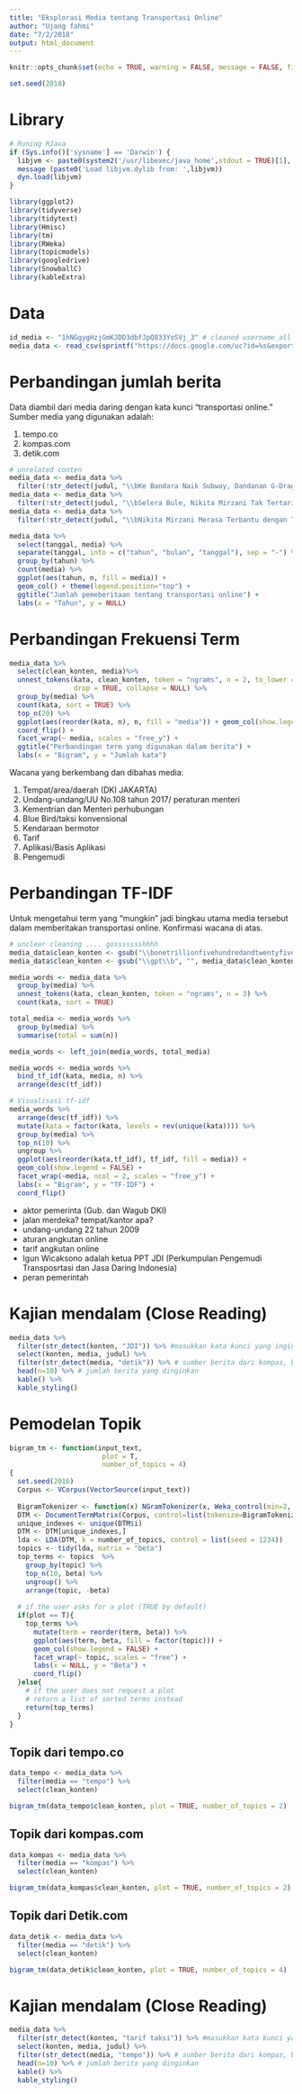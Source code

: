 ```yaml
---
title: "Eksplorasi Media tentang Transportasi Online"
author: "Ujang fahmi"
date: "7/2/2018"
output: html_document
---
```


```r
knitr::opts_chunk$set(echo = TRUE, warning = FALSE, message = FALSE, fig.pos = "h")

set.seed(2018)
```

# Library

```r
# Runing RJava
if (Sys.info()['sysname'] == 'Darwin') {
  libjvm <- paste0(system2('/usr/libexec/java_home',stdout = TRUE)[1],'/jre/lib/server/libjvm.dylib')
  message (paste0('Load libjvm.dylib from: ',libjvm))
  dyn.load(libjvm)
}

library(ggplot2)
library(tidyverse)
library(tidytext)
library(Hmisc)
library(tm)
library(RWeka)
library(topicmodels)
library(googledrive)
library(SnowballC)
library(kableExtra)
```

# Data

```r
id_media <- "1hNGgygHzjGmKJDD3dbfJpQ833YoSVj_3" # cleaned username_all 
media_data <- read_csv(sprintf("https://docs.google.com/uc?id=%s&export=download", id_media))
```

# Perbandingan jumlah berita
Data diambil dari media daring dengan kata kunci "transportasi online." Sumber media yang digunakan adalah:

1. tempo.co
2. kompas.com
3. detik.com

```r
# unrelated conten
media_data <- media_data %>%
  filter(!str_detect(judul, "\\bKe Bandara Naik Subway, Dandanan G-Dragon Mirip Teroris?\\b"))
media_data <- media_data %>%
  filter(!str_detect(judul, "\\bSelera Bule, Nikita Mirzani Tak Tertarik Pilot Tampan Mantan Pacar Kahiyang\\b"))
media_data <- media_data %>%
  filter(!str_detect(judul, "\\bNikita Mirzani Merasa Terbantu dengan Transportasi Online\\b"))

media_data %>%
  select(tanggal, media) %>% 
  separate(tanggal, into = c("tahun", "bulan", "tanggal"), sep = "-") %>%
  group_by(tahun) %>%
  count(media) %>%
  ggplot(aes(tahun, n, fill = media)) +
  geom_col() + theme(legend.position="top") +
  ggtitle("Jumlah pemeberitaan tentang transportasi online") +
  labs(x = "Tahun", y = NULL)
```

# Perbandingan Frekuensi Term
```r
media_data %>%
  select(clean_konten, media)%>%
  unnest_tokens(kata, clean_konten, token = "ngrams", n = 2, to_lower = TRUE, 
                drop = TRUE, collapse = NULL) %>%
  group_by(media) %>%
  count(kata, sort = TRUE) %>%
  top_n(20) %>%
  ggplot(aes(reorder(kata, n), n, fill = "media")) + geom_col(show.legend = FALSE) + 
  coord_flip() + 
  facet_wrap(~ media, scales = "free_y") +
  ggtitle("Perbandingan term yang digunakan dalam berita") +
  labs(x = "Bigram", y = "Jumlah kata")
```
Wacana yang berkembang dan dibahas media:

1. Tempat/area/daerah (DKI JAKARTA)
2. Undang-undang/UU No.108 tahun 2017/ peraturan menteri
3. Kementrian dan Menteri perhubungan
4. Blue Bird/taksi konvensional
5. Kendaraan bermotor
6. Tarif
7. Aplikasi/Basis Aplikasi
8. Pengemudi

# Perbandingan TF-IDF
Untuk mengetahui term yang "mungkin" jadi bingkau utama media tersebut dalam memberitakan transportasi online. Konfirmasi wacana di atas. 

```r
# unclear cleaning .... gossssssshhhh
media_data$clean_konten <- gsub("\\bonetrillionfivehundredandtwentyfivebillionsevenhundredandsixtyeightmillionninehundredandninetysixthousandfivehundredandninetyeight\\b", "", media_data$clean_konten)
media_data$clean_konten <- gsub("\\gpt\\b", "", media_data$clean_konten)

media_words <- media_data %>%
  group_by(media) %>%
  unnest_tokens(kata, clean_konten, token = "ngrams", n = 3) %>%
  count(kata, sort = TRUE)

total_media <- media_words %>% 
  group_by(media) %>% 
  summarise(total = sum(n))

media_words <- left_join(media_words, total_media)

media_words <- media_words %>%
  bind_tf_idf(kata, media, n) %>%
  arrange(desc(tf_idf))

# Visualisasi tf-idf
media_words %>%
  arrange(desc(tf_idf)) %>%
  mutate(kata = factor(kata, levels = rev(unique(kata)))) %>% 
  group_by(media) %>% 
  top_n(10) %>% 
  ungroup %>%
  ggplot(aes(reorder(kata,tf_idf), tf_idf, fill = media)) +
  geom_col(show.legend = FALSE) +
  facet_wrap(~media, ncol = 2, scales = "free_y") + 
  labs(x = "Bigram", y = "TF-IDF") +
  coord_flip()
```

- aktor pemerinta (Gub. dan Wagub DKI)
- jalan merdeka? tempat/kantor apa?
- undang-undang 22 tahun 2009
- aturan angkutan online
- tarif angkutan online
- Igun Wicaksono adalah ketua PPT JDI (Perkumpulan Pengemudi Transposrtasi dan Jasa Daring Indonesia)
- peran pemerintah


# Kajian mendalam (Close Reading)

```r
media_data %>%
  filter(str_detect(konten, "JDI")) %>% #masukkan kata kunci yang ingin di cari
  select(konten, media, judul) %>%
  filter(str_detect(media, "detik")) %>% # sumber berita dari kompas, bisa diganti "tempo" atau "detik"
  head(n=10) %>% # jumlah berita yang dinginkan    
  kable() %>%
  kable_styling()
```


# Pemodelan Topik
```r
bigram_tm <- function(input_text, 
                       plot = T, 
                       number_of_topics = 4)
{    
  set.seed(2016)
  Corpus <- VCorpus(VectorSource(input_text))
  
  BigramTokenizer <- function(x) NGramTokenizer(x, Weka_control(min=2, max=3))
  DTM <- DocumentTermMatrix(Corpus, control=list(tokenize=BigramTokenizer))
  unique_indexes <- unique(DTM$i)
  DTM <- DTM[unique_indexes,]
  lda <- LDA(DTM, k = number_of_topics, control = list(seed = 1234))
  topics <- tidy(lda, matrix = "beta")
  top_terms <- topics  %>% 
    group_by(topic) %>% 
    top_n(10, beta) %>%
    ungroup() %>%
    arrange(topic, -beta)
  
  # if the user asks for a plot (TRUE by default)
  if(plot == T){
    top_terms %>%
      mutate(term = reorder(term, beta)) %>% 
      ggplot(aes(term, beta, fill = factor(topic))) +
      geom_col(show.legend = FALSE) + 
      facet_wrap(~ topic, scales = "free") +
      labs(x = NULL, y = "Beta") + 
      coord_flip()
  }else{ 
    # if the user does not request a plot
    # return a list of sorted terms instead
    return(top_terms)
  }
}
```

## Topik dari tempo.co
```r
data_tempo <- media_data %>%
  filter(media == "tempo") %>%
  select(clean_konten)

bigram_tm(data_tempo$clean_konten, plot = TRUE, number_of_topics = 2)
```

## Topik dari kompas.com
```r
data_kompas <- media_data %>%
  filter(media == "kompas") %>%
  select(clean_konten)

bigram_tm(data_kompas$clean_konten, plot = TRUE, number_of_topics = 2)
```

## Topik dari Detik.com
```r
data_detik <- media_data %>%
  filter(media == "detik") %>%
  select(clean_konten)

bigram_tm(data_detik$clean_konten, plot = TRUE, number_of_topics = 4)
```

# Kajian mendalam (Close Reading)

```r
media_data %>%
  filter(str_detect(konten, "tarif taksi")) %>% #masukkan kata kunci yang ingin di cari
  select(konten, media, judul) %>%
  filter(str_detect(media, "tempo")) %>% # sumber berita dari kompas, bisa diganti "tempo" atau "detik"
  head(n=10) %>% # jumlah berita yang dinginkan    
  kable() %>%
  kable_styling()
```